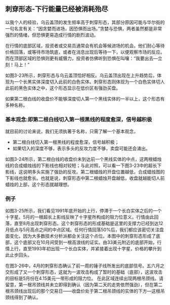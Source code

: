 
## 刺穿形态-下行能量已经被消耗殆尽
以我个人的经验，乌云盖顶的发生频率高于刺穿形态，其部分原因可能与华尔街的一句名言有关：“因贪婪而进场，因恐惧而出场。”贪婪与恐惧，两者虽然都是非常强烈的情绪，但恐惧更易造成行情的剧烈波动。

在行情的底部区域，投资者或交易员通常会有机会等候进场的机会。他们耐心等待价格回落，或等待市场筑底，或者在消息出现后等待一下，以便观察市场的反应。而在顶部区域的恐惧则更有威慑力，投资者仿佛听到恐惧在叫嚷：“我要出去—立刻！马上！”

如图3-23所示，刺穿形态与乌云盖顶恰好相反。乌云盖顶出现在上升趋势后，体现为一个长黑实体深度切入此前的白色实体。刺穿形态则体现为一个白色实体切人此前的黑色实体之中，这个形态显示在低价区有强劲买盘。

<ImageRender alt='test1' width='auto' height='auto' path='/candleNew/8-piercing.png' />

如果第二根白线的收盘价不能够深度切人第一个黑线实体的一半以上，这个形态有多种名称。

### 基本观念:即第二根白线切入第一根黑线的程度愈深，信号越积极
就目前的讨论来说，我们无须执著于名称，只需了解一个基本观念，
* 第二根白线切入第一根黑线的程度愈深，信号越积极；
* 如果切入的深度不够，表示多头的反攻力度不够，卖盘可能还会涌出。

如图3-24所示，第二根白线的收盘价未到达前一个黑线实体的中点，这两根蜡烛线的合成蜡烛线的下影线也相对较短；与此对照，可以看一下图3-23中的超长下影线，这说明多头实施了强劲的反攻。第二根蜡烛的开盘位置越低，合成蜡烛图的下影线也就愈长。也就是说，刺穿形态中第二根蜡烛开盘越低，收盘就越能切人前蜡烛的上部，这个形态就越理想。

### 例子
如图3-25所示，我们看见1991年底开始的上行，停滞于一个长白实体之后的一个十字星。5月的一根超长上影线反映了十字星所构成的阻力位意义。行情由此回落，直至8月出现刺穿形态。这个刺穿形态的形成基础是这里的支撑力已经到达12月低点与5月高点之间的中点区域。任何行情回落50%后，我们都应该密切关注盘面变化，因为大多数技术分析派都会关注这个点位。本图中的刺穿形态形成了底部，这个底部又在10月间受到一根高浪线的证实。由33美元附近的底部开始，行情上行，直至1993年初出现一个长白实体，并紧接着出现十字星，价格的攀升到此止步回头。
<ImageRender alt='test1' width='auto' height='auto' path='/candleNew/8-piercing1.png' />

在图3-26中，4月的刺穿形态确认了前一周的锤子线所发出的底部信号。五六月之交形成了又一个刺穿形态，这就为一波攻击构成了暂时的基础（底部），这波攻击的目标是5月份在4.15美元一带形成的阻力位。
在此区域连续出现两根吊颈线。请留意，第一根吊颈线并未立即得到确认（因为第二天的走势依然强劲），但在第二根吊颈线出现后的那个交易日——收盘价处于第二根吊颈线的实体的下方—这根吊颈线得到了确认。

<ImageRender alt='test1' width='auto' height='auto' path='/candleNew/8-piercing2.png' />
